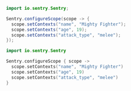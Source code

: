```java {tabTitle:"Java"}
import io.sentry.Sentry;

Sentry.configureScope(scope -> {
  scope.setContexts("name", "Mighty Fighter");
  scope.setContexts("age", 19);
  scope.setContexts("attack_type", "melee");
});
```

```kotlin {tabTitle:"Kotlin"}
import io.sentry.Sentry

Sentry.configureScope { scope ->
  scope.setContexts("name", "Mighty Fighter")
  scope.setContexts("age", 19)
  scope.setContexts("attack_type", "melee")
}
```
